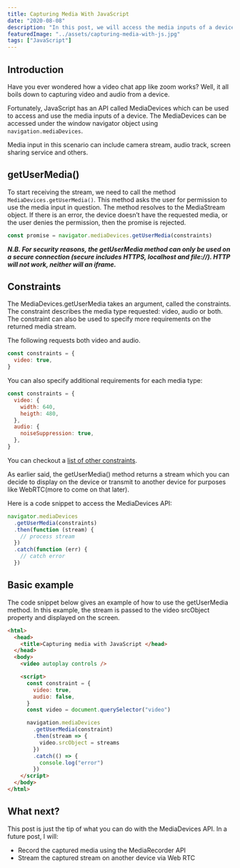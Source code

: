 ```yaml
---
title: Capturing Media With JavaScript
date: "2020-08-08"
description: "In this post, we will access the media inputs of a device using JavaScript"
featuredImage: "../assets/capturing-media-with-js.jpg"
tags: ["JavaScript"]
---
```


## Introduction

Have you ever wondered how a video chat app like zoom works? Well, it all boils down to capturing video and audio from a device.

Fortunately, JavaScript has an API called MediaDevices which can be used to access and use the media inputs of a device. The MediaDevices can be accessed under the window navigator object using `navigation.mediaDevices`.

Media input in this scenario can include camera stream, audio track, screen sharing service and others.

## getUserMedia()

To start receiving the stream, we need to call the method `MediaDevices.getUserMedia()`. This method asks the user for permission to use the media input in question. The method resolves to the MediaStream object. If there is an error, the device doesn’t have the requested media, or the user denies the permission, then the promise is rejected.

```js
const promise = navigator.mediaDevices.getUserMedia(constraints)
```

**_N.B. For security reasons, the getUserMedia method can only be used on a secure connection (secure includes HTTPS, localhost and file://). HTTP will not work, neither will an iframe._**

## Constraints

The MediaDevices.getUserMedia takes an argument, called the constraints. The constraint describes the media type requested: video, audio or both. The constraint can also be used to specify more requirements on the returned media stream.

The following requests both video and audio.

```js
const constraints = {
  video: true,
}
```

You can also specify additional requirements for each media type:

```js
const constraints = {
  video: {
    width: 640,
    heigth: 480,
  },
  audio: {
    noiseSuppression: true,
  },
}
```

You can checkout a [list of other constraints](https://developer.mozilla.org/en-US/docs/Web/API/Navigator/getUserMedia).

As earlier said, the getUserMedia() method returns a stream which you can decide to display on the device or transmit to another device for purposes like WebRTC(more to come on that later).

Here is a code snippet to access the MediaDevices API:

```js
navigator.mediaDevices
  .getUserMedia(constraints)
  .then(function (stream) {
    // process stream
  })
  .catch(function (err) {
    // catch error
  })
```

## Basic example

The code snippet below gives an example of how to use the getUserMedia method. In this example, the stream is passed to the video srcObject property and displayed on the screen.

```html
<html>
  <head>
    <title>Capturing media with JavaScript </head>
  </head>
  <body>
    <video autoplay controls />

    <script>
      const constraint = {
        video: true,
        audio: false,
      }
      const video = document.querySelector("video")

      navigation.mediaDevices
        .getUserMedia(constraint)
        .then(stream => {
          video.srcObject = streams
        })
        .catch(() => {
          console.log("error")
        })
    </script>
  </body>
</html>
```

## What next?

This post is just the tip of what you can do with the MediaDevices API. In a future post, I will:

- Record the captured media using the MediaRecorder API
- Stream the captured stream on another device via Web RTC
